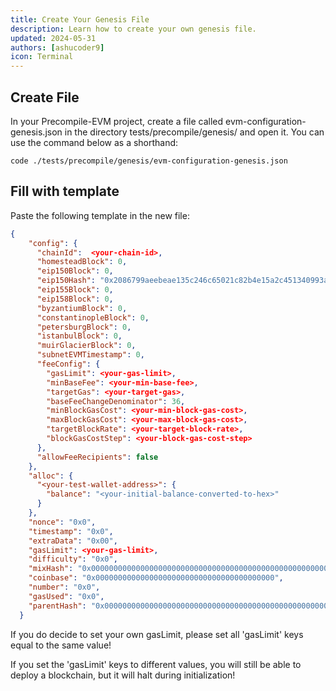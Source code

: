 ```yaml
---
title: Create Your Genesis File
description: Learn how to create your own genesis file.
updated: 2024-05-31
authors: [ashucoder9]
icon: Terminal
---
```



## Create File

In your Precompile-EVM project, create a file called evm-configuration-genesis.json in the directory tests/precompile/genesis/ and open it. You can use the command below as a shorthand:

```code ./tests/precompile/genesis/evm-configuration-genesis.json```

## Fill with template

Paste the following template in the new file:

```json
{
    "config": {
      "chainId":  <your-chain-id>,
      "homesteadBlock": 0,
      "eip150Block": 0,
      "eip150Hash": "0x2086799aeebeae135c246c65021c82b4e15a2c451340993aacfd2751886514f0",
      "eip155Block": 0,
      "eip158Block": 0,
      "byzantiumBlock": 0,
      "constantinopleBlock": 0,
      "petersburgBlock": 0,
      "istanbulBlock": 0,
      "muirGlacierBlock": 0,
      "subnetEVMTimestamp": 0,
      "feeConfig": {
        "gasLimit": <your-gas-limit>,
        "minBaseFee": <your-min-base-fee>,
        "targetGas": <your-target-gas>,
        "baseFeeChangeDenominator": 36,
        "minBlockGasCost": <your-min-block-gas-cost>,
        "maxBlockGasCost": <your-max-block-gas-cost>,
        "targetBlockRate": <your-target-block-rate>,
        "blockGasCostStep": <your-block-gas-cost-step>
      },
      "allowFeeRecipients": false
    },
    "alloc": {
      "<your-test-wallet-address>": {
        "balance": "<your-initial-balance-converted-to-hex>"
      }
    },
    "nonce": "0x0",
    "timestamp": "0x0",
    "extraData": "0x00",
    "gasLimit": <your-gas-limit>,
    "difficulty": "0x0",
    "mixHash": "0x0000000000000000000000000000000000000000000000000000000000000000",
    "coinbase": "0x0000000000000000000000000000000000000000",
    "number": "0x0",
    "gasUsed": "0x0",
    "parentHash": "0x0000000000000000000000000000000000000000000000000000000000000000"
  }
```

<Callout title="Warning Regarding gasLimit" type="warn">
If you do decide to set your own gasLimit, please set all 'gasLimit' keys equal to the same value! 

If you set the 'gasLimit' keys to different values, you will still be able to deploy a blockchain, but it will halt during initialization!
</Callout>